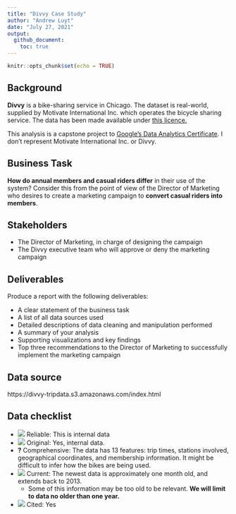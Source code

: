 ```yaml
---
title: "Divvy Case Study"
author: "Andrew Luyt"
date: "July 27, 2021"
output: 
  github_document:
    toc: true
---
```


```r
knitr::opts_chunk$set(echo = TRUE)
```

## Background
**Divvy** is a bike-sharing service
in Chicago.  The dataset is real-world, supplied by Motivate International 
Inc. which operates the  bicycle sharing service. The data has been
made available under [this licence.](https://www.divvybikes.com/data-license-agreement)

This analysis is a capstone project to [Google's
Data Analytics Certificate](https://www.coursera.org/professional-certificates/google-data-analytics).
I don't represent  Motivate International
Inc. or Divvy.

## Business Task
**How do annual members and casual riders differ** in their use of the
system?  Consider this from the point of view of the Director of Marketing
who desires to create a marketing campaign to **convert casual riders
into members**.

## Stakeholders
- The Director of Marketing, in charge of designing the campaign
- The Divvy executive team who will approve or deny the marketing campaign

## Deliverables
Produce a report with the following deliverables:

- A clear statement of the business task
- A list of all data sources used
- Detailed descriptions of data cleaning and manipulation performed
- A summary of your analysis
- Supporting visualizations and key findings
- Top three recommendations to the Director of Marketing to successfully implement
  the marketing campaign

## Data source
https://divvy-tripdata.s3.amazonaws.com/index.html

## Data checklist
- ![](img/checkmark.png) Reliable: This is internal data
- ![](img/checkmark.png) Original: Yes, internal data.
- **?** Comprehensive: The data has 13 features: trip times, stations involved, geographical coordinates, and membership information. It might be difficult to infer how the bikes are being used.
- ![](img/checkmark.png) Current: The newest data is approximately one month old, and extends back to 2013.
  - Some of this information may be too old to be relevant. **We will limit to data no older than one year.**
- ![](img/checkmark.png) Cited: Yes


